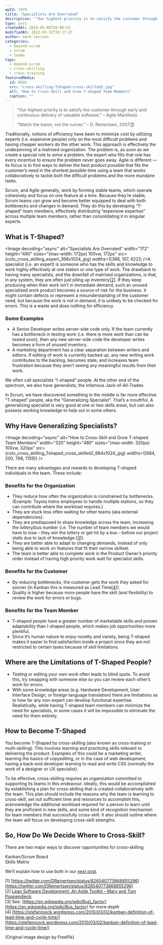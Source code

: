 ```yaml
---
wpId: 7470
title: 'Specialists Are Overrated'
description: '"Our highest priority is to satisfy the customer through early and continuous delivery of valuable software." – Agile Manifesto "Watch the baton, not the runner." – D. Reinertsen, 2007[1] Traditionally, notions of efficiency have been to minimize cost by utilizing experts (i.e. expensive people) only on the most difficult problems and having cheaper workers do ...'
type: post
createdAt: 2018-05-06T20:00:52
modifiedAt: 2022-03-31T19:17:27
author: mark-levison
categories:
  - beyond-scrum
  - scrum
  - teams
tags:
  - beyond-scrum
  - cross-skilling
  - cross-training
featuredMedia:
  id: 8926
  src: "cross-skilling-Tshaped-cross-skilled2.jpg"
  alt: "How to Cross-Skill and Grow T-shaped Team Members"
  caption: ""
---
```





> “Our highest priority is to satisfy the customer through early and continuous delivery of valuable software.” – Agile Manifesto
> 
> “Watch the baton, not the runner.” – D. Reinertsen, 2007\[[1](#footnotes)\]

Traditionally, notions of efficiency have been to minimize cost by utilizing experts (i.e. expensive people) only on the most difficult problems and having cheaper workers do the other work. This approach is effectively the underpinning of a matrixed organization. The problem is, as soon as we create a special role to solve a problem, the expert who fills that role has every incentive to ensure the problem never goes away. Agile is different —its focus is to find ways to deliver the best product possible that fits the customer’s need in the shortest possible time using a team that works collaboratively to tackle both the difficult problems and the more mundane tasks.

Scrum, and Agile generally, work by forming stable teams, which operate cohesively and focus on one feature at a time. Because they’re stable, Scrum teams can grow and become better equipped to deal with both bottlenecks and changes in demand. They do this by developing “T-shaped” team members, effectively distributing “expensive expertise” across multiple team members, rather than consolidating it in singular experts.

## What is T-Shaped?

<Image decoding="async" alt="Specialists Are Overrated" width="172" height="480" sizes="(max-width: 172px) 100vw, 172px" src={colo_cross_skilling_expert_366x1024_jpg} widths={[366, 107, 622]} />A specialist (i.e. an expert) is someone who has the skills and knowledge to work highly effectively at one station or one type of work. The drawback to having many specialists, and the downfall of matrixed organizations, is that, in any system, they are often just piling up inventory\[[2](#footnotes)\]. If they keep producing when their work isn’t in immediate demand, such an unused specialized work product becomes a source of risk for the business. It might contain defects or represent a misunderstanding of the customer need, but because the work is not in demand, it is unlikely to be checked for errors. This is a waste and does nothing for efficiency.

### Some Examples

*   A Senior Developer writes server-side code only. If the team currently has a bottleneck in testing work (i.e. there is more work than can be tested soon), then any new server-side code the developer writes becomes a form of unused inventory.
*   A marketing department has a clear separation between writers and editors. If editing of work is currently backed up, any new writing work contributes to the backlog, becomes stale, and increases team frustration because they aren’t seeing any meaningful results from their work.

We often call specialists “I-shaped” people. At the other end of the spectrum, we also have generalists, the infamous Jack-of-All-Trades.

In Scrum, we have discovered something in the middle is far more effective: “T-shaped” people, aka the “Generalizing Specialist”. That’s a mouthful. A generalizing specialist is very good at one or two skills areas, but can also possess working knowledge to help out in some others.

## Why Have Generalizing Specialists?

<Image decoding="async" alt="How to Cross-Skill and Grow T-shaped Team Members" width="320" height="480" sizes="(max-width: 320px) 100vw, 320px" src={colo_cross_skilling_Tshaped_cross_skilled2_684x1024_jpg} widths={[684, 200, 768, 1159]} />

There are many advantages and rewards to developing T-shaped individuals in the team. These include:

### Benefits for the Organization

*   They reduce how often the organization is constrained by bottlenecks. (Example: Toyota trains employees to handle multiple stations, so they can contribute where the workload requires.)
*   They are stuck less often waiting for other teams (aka external dependencies).
*   They are predisposed to share knowledge across the team, increasing the lottery/bus number (i.e. The number of team members we would have to lose – they win the lottery or get hit by a bus – before our project stalls due to lack of knowledge \[[3](#footnotes)\]).
*   They are better able to adapt to changing demands, instead of only being able to work on features that fit their narrow skillset.
*   The team is better able to complete work in the Product Owner’s priority order instead of having high priority work wait for specialist skills.

### Benefits for the Customer

*   By reducing bottlenecks, the customer gets the work they asked for sooner (in Kanban this is measured as Lead Time\[[4](#footnotes)\]).
*   Quality is higher because more people have the skill (and flexibility) to review the work for errors or bugs.

### Benefits for the Team Member

*   T-shaped people have a greater number of marketable skills and proven adaptability than I-shaped people, which makes job opportunities more plentiful.
*   Since it’s human nature to enjoy novelty and variety, being T-shaped makes it easier to find satisfaction inside a project since they are not restricted to certain tasks because of skill limitations.

## Where are the Limitations of T-Shaped People?

*   Testing or editing your own work often leads to blind spots. To avoid this, try swapping with someone else so you can review each other’s work for errors.
*   With some knowledge areas (e.g. Hardware Development, User Interface Design, or foreign language translation) there are limitations as to how far any non-expert can develop functional expertise. Realistically, while having T-shaped team members can minimize the need for specialists, in some cases it will be impossible to eliminate the need for them entirely.

## How to Become T-Shaped

You become T-Shaped by cross-skilling (also known as cross-training or multi-skilling). This involves learning and practicing skills relevant to delivering the product. Examples of this could be a marketing writer, learning the basics of copyediting, or in the case of web development, having a back-end developer learning to read and write CSS (normally the work of a designer or UX specialist).

To be effective, cross-skilling requires an organization committed to supporting its teams in this endeavour. Ideally, this would be accomplished by establishing a plan for cross-skilling that is created collaboratively with the team. This plan should include the reasons why the team is learning to cross-skill, set out sufficient time and resources to accomplish this, acknowledge the additional workload required for a person to learn until they are proficient in new skills, and some kind of recognition mechanism for team members that successfully cross-skill. It also should outline where the team will focus on developing cross-skill strengths.

## So, How Do We Decide Where to Cross-Skill?

There are two major ways to discover opportunities for cross-skilling:

Kanban/Scrum Board  
Skills Matrix

We’ll explain how to use both in our [next post](/blog/how-to-cross-skill-and-grow-t-shaped-team-members.html).

  
\[1\] [https://twitter.com/DReinertsen/status/826540773868855296](https://twitter.com/DReinertsen/status/826540773868855296)  
\[2\] [Lean Software Development: An Agile Toolkit – Mary and Tom Poppendieck](https://www.amazon.com/Lean-Software-Development-Agile-Toolkit/dp/0321150783/&tag=notesfromatoo-20)  
\[3\] See: [https://en.wikipedia.org/wiki/Bus\_factor](https://en.wikipedia.org/wiki/Bus_factor) for more depth  
\[4\] [https://stefanroock.wordpress.com/2010/03/02/kanban-definition-of-lead-time-and-cycle-time/](https://stefanroock.wordpress.com/2010/03/02/kanban-definition-of-lead-time-and-cycle-time/)

(Original image design by FreePik)